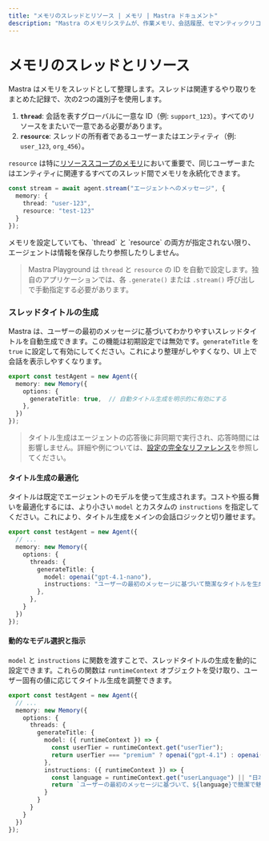 ```yaml
---
title: "メモリのスレッドとリソース | メモリ | Mastra ドキュメント"
description: "Mastra のメモリシステムが、作業メモリ、会話履歴、セマンティックリコールによってどのように機能するかを解説します。"
---
```




# メモリのスレッドとリソース

Mastra はメモリをスレッドとして整理します。スレッドは関連するやり取りをまとめた記録で、次の2つの識別子を使用します。

1. **`thread`**: 会話を表すグローバルに一意な ID（例: `support_123`）。すべてのリソースをまたいで一意である必要があります。
2. **`resource`**: スレッドの所有者であるユーザーまたはエンティティ（例: `user_123`, `org_456`）。

`resource` は特に[リソーススコープのメモリ](./working-memory.mdx#resource-scoped-memory)において重要で、同じユーザーまたはエンティティに関連するすべてのスレッド間でメモリを永続化できます。

```typescript {4} showLineNumbers
const stream = await agent.stream("エージェントへのメッセージ", {
  memory: {
    thread: "user-123",
    resource: "test-123"
  }
});
```

<Callout type="warning">
  メモリを設定していても、`thread` と `resource` の両方が指定されない限り、エージェントは情報を保存したり参照したりしません。
</Callout>

> Mastra Playground は `thread` と `resource` の ID を自動で設定します。独自のアプリケーションでは、各 `.generate()` または `.stream()` 呼び出しで手動指定する必要があります。


### スレッドタイトルの生成

Mastra は、ユーザーの最初のメッセージに基づいてわかりやすいスレッドタイトルを自動生成できます。この機能は初期設定では無効です。`generateTitle` を `true` に設定して有効にしてください。これにより整理がしやすくなり、UI 上で会話を表示しやすくなります。

```typescript {3-7} showLineNumbers
export const testAgent = new Agent({
  memory: new Memory({
    options: {
      generateTitle: true,  // 自動タイトル生成を明示的に有効にする
    },
  })
});
```

> タイトル生成はエージェントの応答後に非同期で実行され、応答時間には影響しません。詳細や例については、[設定の完全なリファレンス](../../reference/memory/Memory.mdx#thread-title-generation)を参照してください。


#### タイトル生成の最適化

タイトルは既定でエージェントのモデルを使って生成されます。コストや振る舞いを最適化するには、より小さい `model` とカスタムの `instructions` を指定してください。これにより、タイトル生成をメインの会話ロジックと切り離せます。

```typescript {5-9} showLineNumbers
export const testAgent = new Agent({
  // ...
  memory: new Memory({
    options: {
      threads: {
        generateTitle: {
          model: openai("gpt-4.1-nano"),
          instructions: "ユーザーの最初のメッセージに基づいて簡潔なタイトルを生成してください",
        },
      },
    }
  })
});
```


#### 動的なモデル選択と指示

`model` と `instructions` に関数を渡すことで、スレッドタイトルの生成を動的に設定できます。これらの関数は `runtimeContext` オブジェクトを受け取り、ユーザー固有の値に応じてタイトル生成を調整できます。

```typescript {7-16} showLineNumbers
export const testAgent = new Agent({
  // ...
  memory: new Memory({
    options: {
      threads: {
        generateTitle: {
          model: ({ runtimeContext }) => {
            const userTier = runtimeContext.get("userTier");
            return userTier === "premium" ? openai("gpt-4.1") : openai("gpt-4.1-nano");
          },
          instructions: ({ runtimeContext }) => {
            const language = runtimeContext.get("userLanguage") || "日本語";
            return `ユーザーの最初のメッセージに基づいて、${language}で簡潔で魅力的なタイトルを生成してください。`;
          }
        }
      }
    }
  })
});
```
